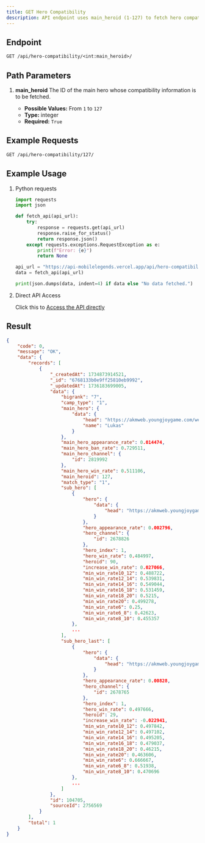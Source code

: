 ```yaml
---
title: GET Hero Compatibility
description: API endpoint uses main_heroid (1-127) to fetch hero compatibility data.
---
```


## Endpoint

```txt
GET /api/hero-compatibility/<int:main_heroid>/
```

## Path Parameters

1. **main_heroid**
   The ID of the main hero whose compatibility information is to be fetched.

   - **Possible Values:** From `1` to `127`
   - **Type:** integer
   - **Required:** `True`

## Example Requests

```txt
GET /api/hero-compatibility/127/
```

## Example Usage

1. Python requests

    ```python {13} showLineNumbers
    import requests
    import json

    def fetch_api(api_url):
        try:
            response = requests.get(api_url)
            response.raise_for_status()
            return response.json()
        except requests.exceptions.RequestException as e:
            print(f"Error: {e}")
            return None

    api_url = "https://api-mobilelegends.vercel.app/api/hero-compatibility/127/"
    data = fetch_api(api_url)

    print(json.dumps(data, indent=4) if data else "No data fetched.")
    ```

2. Direct API Access

    Click this to [Access the API directly](https://api-mobilelegends.vercel.app/api/hero-compatibility/127/)

## Result

```json {16} showLineNumbers
{
    "code": 0,
    "message": "OK",
    "data": {
        "records": [
            {
                "_createdAt": 1734873914521,
                "_id": "6768133b0e9ff25810eb9992",
                "_updatedAt": 1736183699005,
                "data": {
                    "bigrank": "7",
                    "camp_type": "1",
                    "main_hero": {
                        "data": {
                            "head": "https://akmweb.youngjoygame.com/web/svnres/img/mlbb/homepage_1_9_20/100_63040edd0cf15b815fcbbb8b2d08d7f7.png",
                            "name": "Lukas"
                        }
                    },
                    "main_hero_appearance_rate": 0.014474,
                    "main_hero_ban_rate": 0.729511,
                    "main_hero_channel": {
                        "id": 2819992
                    },
                    "main_hero_win_rate": 0.511106,
                    "main_heroid": 127,
                    "match_type": "1",
                    "sub_hero": [
                        {
                            "hero": {
                                "data": {
                                    "head": "https://akmweb.youngjoygame.com/web/svnres/img/mlbb/homepage/100_5e7b297af7c6e32a420b897aa4998071.png"
                                }
                            },
                            "hero_appearance_rate": 0.002796,
                            "hero_channel": {
                                "id": 2678826
                            },
                            "hero_index": 1,
                            "hero_win_rate": 0.484997,
                            "heroid": 90,
                            "increase_win_rate": 0.027066,
                            "min_win_rate10_12": 0.488722,
                            "min_win_rate12_14": 0.539831,
                            "min_win_rate14_16": 0.549044,
                            "min_win_rate16_18": 0.531459,
                            "min_win_rate18_20": 0.5215,
                            "min_win_rate20": 0.499278,
                            "min_win_rate6": 0.25,
                            "min_win_rate6_8": 0.42623,
                            "min_win_rate8_10": 0.455357
                        },
                        ...
                    ],
                    "sub_hero_last": [
                        {
                            "hero": {
                                "data": {
                                    "head": "https://akmweb.youngjoygame.com/web/svnres/img/mlbb/homepage/100_4b96c75b136290576d849309722d4d20.png"
                                }
                            },
                            "hero_appearance_rate": 0.00828,
                            "hero_channel": {
                                "id": 2678765
                            },
                            "hero_index": 1,
                            "hero_win_rate": 0.497666,
                            "heroid": 29,
                            "increase_win_rate": -0.022941,
                            "min_win_rate10_12": 0.497842,
                            "min_win_rate12_14": 0.497102,
                            "min_win_rate14_16": 0.495205,
                            "min_win_rate16_18": 0.479037,
                            "min_win_rate18_20": 0.46215,
                            "min_win_rate20": 0.463606,
                            "min_win_rate6": 0.666667,
                            "min_win_rate6_8": 0.51938,
                            "min_win_rate8_10": 0.470696
                        },
                        ...
                    ]
                },
                "id": 104705,
                "sourceId": 2756569
            }
        ],
        "total": 1
    }
}
```